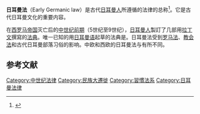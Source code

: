 '''日耳曼法'''（Early Germanic law）是古代[[日耳曼人|日耳曼人]]所遵循的法律的总称<ref>{{cite news |title=日耳曼法的立法内容 |url=http://bjgy.chinacourt.gov.cn/article/detail/2011/07/id/882686.shtml |publisher=北京市高级人民法院 |accessdate=2021-01-10 |archive-date=2021-01-11 |archive-url=https://web.archive.org/web/20210111225555/http://bjgy.chinacourt.gov.cn/article/detail/2011/07/id/882686.shtml |dead-url=no }}</ref>。它是古代日耳曼文化的重要内容。

在[[西罗马帝国|西罗马帝国]]灭亡后的[[中世纪前期|中世纪前期]]（5世纪至9世纪），[[日耳曼人|日耳曼人]]製訂了几部用[[拉丁文|拉丁文]]撰寫的[[法典|法典]]。唯一已知的用[[日耳曼语族|日耳曼语]]起草的法典是{{link-en|盎格鲁-撒克逊法|Anglo-Saxon law}}。日耳曼法受到[[罗马法|罗马法]]、[[教会法_(天主教会)|教会法]]和古代日耳曼部落习俗的影响。中欧和西欧的日耳曼法与{{link-en|北日耳曼法|Medieval Scandinavian law}}有所不同。 

==参考文献==
{{reflist}}

[[Category:中世纪法律|Category:中世纪法律]]
[[Category:民族大遷徙|Category:民族大遷徙]]
[[Category:習慣法系|Category:習慣法系]]
[[Category:日耳曼法律|Category:日耳曼法律]]